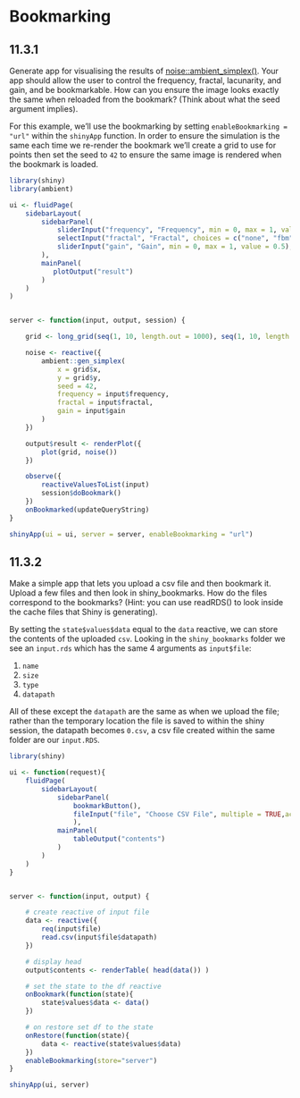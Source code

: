 # Bookmarking

## 11.3.1 {-}

:::question
Generate app for visualising the results of [noise::ambient_simplex()](https://ambient.data-imaginist.com/reference/noise_simplex.html). Your app should allow the user to control the frequency, fractal, lacunarity, and gain, and be bookmarkable. How can you ensure the image looks exactly the same when reloaded from the bookmark? (Think about what the seed argument implies).
:::

For this example, we'll use the bookmarking by setting `enableBookmarking = "url"` within the `shinyApp` function. In order to ensure the simulation is the same each time we re-render the bookmark we'll create a grid to use for points then set the seed to `42` to ensure the same image is rendered when the bookmark is loaded.

```r
library(shiny)
library(ambient)

ui <- fluidPage(
    sidebarLayout(
        sidebarPanel(
            sliderInput("frequency", "Frequency", min = 0, max = 1, value = 0.01),
            selectInput("fractal", "Fractal", choices = c("none", "fbm", "billow", "rigid-multi")),
            sliderInput("gain", "Gain", min = 0, max = 1, value = 0.5),
        ),
        mainPanel(
           plotOutput("result")
        )
    )
)


server <- function(input, output, session) {

    grid <- long_grid(seq(1, 10, length.out = 1000), seq(1, 10, length.out = 1000))

    noise <- reactive({
        ambient::gen_simplex(
            x = grid$x,
            y = grid$y,
            seed = 42,
            frequency = input$frequency,
            fractal = input$fractal,
            gain = input$gain
        )
    })

    output$result <- renderPlot({
        plot(grid, noise())
    })

    observe({
        reactiveValuesToList(input)
        session$doBookmark()
    })
    onBookmarked(updateQueryString)
}

shinyApp(ui = ui, server = server, enableBookmarking = "url")
```


## 11.3.2 {-}

:::question
Make a simple app that lets you upload a csv file and then bookmark it. Upload a few files and then look in shiny_bookmarks. How do the files correspond to the bookmarks? (Hint: you can use readRDS() to look inside the cache files that Shiny is generating).
:::

By setting the `state$values$data` equal to the `data` reactive, we can store the contents of the uploaded `csv`. Looking in the `shiny_bookmarks` folder we see an `input.rds` which has the same 4 arguments as `input$file`:

 1. `name`
 2. `size`
 3. `type`
 4. `datapath`

All of these except the `datapath` are the same as when we upload the file; rather than the temporary location the file is saved to within the shiny session, the datapath becomes `0.csv`, a csv file created within the same folder are our `input.RDS`.

```r
library(shiny)

ui <- function(request){
    fluidPage(
        sidebarLayout(
            sidebarPanel(
                bookmarkButton(),
                fileInput("file", "Choose CSV File", multiple = TRUE,accept = ".csv")
                ),
            mainPanel(
                tableOutput("contents")
            )
        )
    )
}


server <- function(input, output) {

    # create reactive of input file
    data <- reactive({
        req(input$file)
        read.csv(input$file$datapath)
    })

    # display head
    output$contents <- renderTable( head(data()) )

    # set the state to the df reactive
    onBookmark(function(state){
        state$values$data <- data()
    })

    # on restore set df to the state
    onRestore(function(state){
        data <- reactive(state$values$data)
    })
    enableBookmarking(store="server")
}

shinyApp(ui, server)
```

